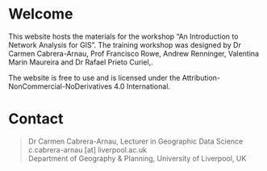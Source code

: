 # Welcome {.unnumbered}

This website hosts the materials for the workshop "An Introduction to Network Analysis for GIS". The training workshop was designed by Dr Carmen Cabrera-Arnau, Prof Francisco Rowe, Andrew Renninger, Valentina Marin Maureira and Dr Rafael Prieto Curiel,.

The website is free to use and is licensed under the Attribution-NonCommercial-NoDerivatives 4.0 International.

# Contact {.unnumbered}

> | Dr Carmen Cabrera-Arnau, Lecturer in Geographic Data Science
> | c.cabrera-arnau \[at\] liverpool.ac.uk
> | Department of Geography & Planning, University of Liverpool, UK
